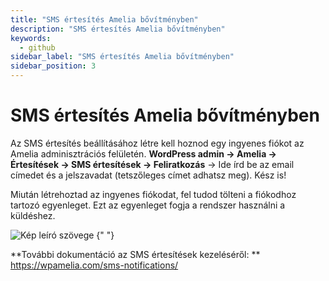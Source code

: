 ```yaml
---
title: "SMS értesítés Amelia bővítményben"
description: "SMS értesítés Amelia bővítményben"
keywords:
  - github
sidebar_label: "SMS értesítés Amelia bővítményben"
sidebar_position: 3
---
```



# <FontAwesomeIcon icon="fa-sharp fa-regular fa-code text-primary" /> SMS értesítés Amelia bővítményben

Az SMS értesítés beállításához létre kell hoznod egy ingyenes fiókot az Amelia adminisztrációs felületén. **WordPress admin -> Amelia -> Értesítések -> SMS értesítések -> Feliratkozás** -> Ide írd be az email címedet és a jelszavadat (tetszőleges címet adhatsz meg). Kész is!

Miután létrehoztad az ingyenes fiókodat, fel tudod tölteni a fiókodhoz tartozó egyenleget. Ezt az egyenleget fogja a rendszer használni a küldéshez.

<BrowserWindow url="https://peldaweboldal.hu">
  <img
    src="/img/sms-ertesites-amelia-bovitmenyben.gif"
    alt="Kép leíró szövege"
  ></img>
</BrowserWindow>{" "}

**További dokumentáció az SMS értesítések kezeléséről: **
https://wpamelia.com/sms-notifications/
